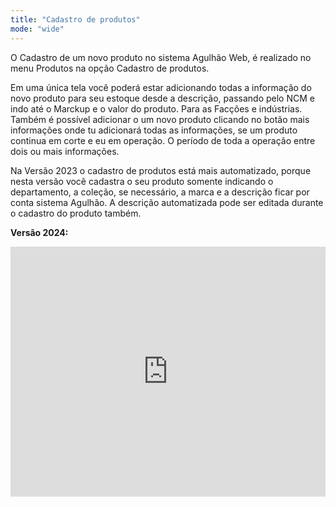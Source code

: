 ```yaml
---
title: "Cadastro de produtos"
mode: "wide"
---
```


O Cadastro de um novo produto no sistema Agulhão Web, é realizado no menu Produtos na opção Cadastro de produtos.

Em uma única tela você poderá estar adicionando todas a informação do novo produto para seu estoque desde a descrição, passando pelo NCM e indo até o Marckup e o valor do produto. Para as Facções e indústrias. Também é possível adicionar o um novo produto clicando no botão mais informações onde tu adicionará todas as informações, se um produto continua em corte e eu em operação. O período de toda a operação entre dois ou mais informações.

Na Versão 2023 o cadastro de produtos está mais automatizado, porque nesta versão você cadastra o seu produto somente indicando o departamento, a coleção, se necessário, a marca e a descrição ficar por conta sistema Agulhão. A descrição automatizada pode ser editada durante o cadastro do produto também.

**Versão 2024:**

<iframe width="100%" height="400" src="https://www.youtube.com/embed/RT5QxtUqLzA" title="Como Cadastrar um Produto? | Produtos Aguhlão Web" frameborder="0" allow="accelerometer; autoplay; clipboard-write; encrypted-media; gyroscope; picture-in-picture; web-share" referrerpolicy="strict-origin-when-cross-origin" allowfullscreen />

**Versão 2023:**

<iframe width="100%" height="400" src="https://www.youtube.com/embed/dSOrup4rPq8" title="Como cadastrar um novo Produto? | Produtos Aguhlão Web" frameborder="0" allow="accelerometer; autoplay; clipboard-write; encrypted-media; gyroscope; picture-in-picture; web-share" referrerpolicy="strict-origin-when-cross-origin" allowfullscreen />

**Versão 2022:**

<iframe width="100%" height="400" src="https://www.youtube.com/embed/ul6RqGLg0ss" title="Como cadastrar um novo produto | Menu Produtos" frameborder="0" allow="accelerometer; autoplay; clipboard-write; encrypted-media; gyroscope; picture-in-picture; web-share" referrerpolicy="strict-origin-when-cross-origin" allowfullscreen />